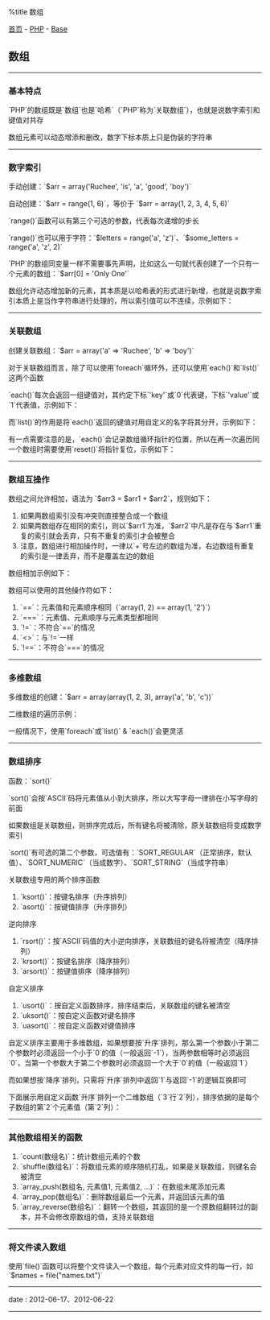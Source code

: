 %title 数组

[[../../../index|首页]] - [[../index|PHP]] - [[index|Base]]
==数组==
----
===基本特点===

`PHP`的数组既是`数组`也是`哈希`（`PHP`称为`关联数组`），也就是说数字索引和键值对共存

数组元素可以动态增添和删改，数字下标本质上只是伪装的字符串
----
===数字索引===

手动创建：`$arr = array('Ruchee', 'is', 'a', 'good', 'boy')`

自动创建：`$arr = range(1, 6)`，等价于 `$arr = array(1, 2, 3, 4, 5, 6)`

`range()`函数可以有第三个可选的参数，代表每次递增的步长

`range()`也可以用于字符：`$letters = range('a', 'z')`、`$some_letters = range('a', 'z', 2)`

`PHP`的数组同变量一样不需要事先声明，比如这么一句就代表创建了一个只有一个元素的数组：`$arr[0] = 'Only One'`

数组允许动态增加新的元素，其本质是以哈希表的形式进行新增，也就是说数字索引本质上是当作字符串进行处理的，所以索引值可以不连续，示例如下：

{{{PHP
<pre class="brush: php">
$arr = range('a', 'c');  // 现有的元素为'a'、'b'、'c'

$arr[4] = 'd';  // 在下标为4的位置新增了一个元素，注意，下标3没有设置

echo "$arr[3]\n";  //  错误，没有$arr[3]这个元素

echo "$arr[4]\n";  //  正确，下标4就是新增的元素'd'
</pre>
}}}
----
===关联数组===

创建关联数组：`$arr = array('a' => 'Ruchee', 'b' => 'boy')`

对于关联数组而言，除了可以使用`foreach`循环外，还可以使用`each()`和`list()`这两个函数

`each()`每次会返回一组键值对，其约定下标`'key'`或`0`代表键，下标`'value'`或`1`代表值，示例如下：

{{{PHP
<pre class="brush: php">
$arr = array('a' => 'Ruchee', 'b' => 'is', 'c' => 'boy');

while($elm = each($arr)){
	echo $elm['key'] . " => " . $elm['value'] . "\n";
	//  或者echo $elm[0] . " => " . $elm[1] . "\n";
}
</pre>
}}}

而`list()`的作用是将`each()`返回的键值对用自定义的名字将其分开，示例如下：

{{{PHP
<pre class="brush: php">
$arr = array('a' => 'Ruchee', 'b' => 'is', 'c' => 'boy');

while(list($a, $b) = each($arr)){
	echo $a . " => " . $b . "\n";
}
</pre>
}}}

有一点需要注意的是，`each()`会记录数组循环指针的位置，所以在再一次遍历同一个数组时需要使用`reset()`将指针复位，示例如下：

{{{PHP
<pre class="brush: php">
while(list($a, $b) = each($arr)){
	echo $a . " => " . $b . "\n";
}

reset($arr);  // 将循环指针复位

while(list($a, $b) = each($arr)){
	echo $a . " => " . $b . "\n";
}
</pre>
}}}
----
===数组互操作===

数组之间允许相加，语法为 `$arr3 = $arr1 + $arr2`，规则如下：

# 如果两数组索引没有冲突则直接整合成一个数组
# 如果两数组存在相同的索引，则以`$arr1`为准，`$arr2`中凡是存在与`$arr1`重复的索引就会丢弃，只有不重复的索引才会被整合
# 注意，数组进行相加操作时，一律以`+`号左边的数组为准，右边数组有重复的索引是一律丢弃，而不是覆盖左边的数组

数组相加示例如下：

{{{PHP
<pre class="brush: php">
$a = range(1, 3);  //  1 2 3
$b = range(4, 7);  //  4 5 6 7

$c = $a + $b;      //  1 2 3 7
</pre>
}}}

数组可以使用的其他操作符如下：

# `==`：元素值和元素顺序相同（`array(1, 2) == array(1, '2')`）
# `===`：元素值、元素顺序与元素类型都相同
# `!=`：不符合`==`的情况
# `<>`：与`!=`一样
# `!==`：不符合`===`的情况
----
===多维数组===

多维数组的创建：`$arr = array(array(1, 2, 3), array('a', 'b', 'c'))`

二维数组的遍历示例：

{{{PHP
<pre class="brush: php">
$arr = array(array(1, 2, 3), array('a', 'b', 'c'));

// 第一种方法，使用多重foreach循环
foreach($arr as $key => $value){
	echo "子数组$key：\n";
	foreach($value as $k => $v){
		echo "$k => $v\n";
	}
}

// 第二种方法，使用多重for循环
for($i = 0; $i < 2; $i++){
	echo "子数组$i：\n";
	for($j = 0; $j < 3; $j++){
		echo "$j => {$arr[$i][$j]}\n";
	}
}
</pre>
}}}

一般情况下，使用`foreach`或`list()` & `each()`会更灵活
----
===数组排序===

函数：`sort()`

`sort()`会按`ASCII`码将元素值从小到大排序，所以大写字母一律排在小写字母的前面

如果数组是关联数组，则排序完成后，所有键名将被清除，原关联数组将变成数字索引

`sort()`有可选的第二个参数，可选值有：`SORT_REGULAR`（正常排序，默认值）、`SORT_NUMERIC`（当成数字）、`SORT_STRING`（当成字符串）

关联数组专用的两个排序函数

# `ksort()`：按键名排序（升序排列）
# `asort()`：按键值排序（升序排列）

逆向排序

# `rsort()`：按`ASCII`码值的大小逆向排序，关联数组的键名将被清空（降序排列）
# `krsort()`：按键名排序（降序排列）
# `arsort()`：按键值排序（降序排列）

自定义排序

# `usort()`：按自定义函数排序，排序结束后，关联数组的键名被清空
# `uksort()`：按自定义函数对键名排序
# `uasort()`：按自定义函数对键值排序

自定义排序主要用于多维数组，如果想要按`升序`排列，那么第一个参数小于第二个参数时必须返回一个小于`0`的值（一般返回`-1`），当两参数相等时必须返回`0`，当第一个参数大于第二个参数时必须返回一个大于`0`的值（一般返回`1`）

而如果想按`降序`排列，只需将`升序`排列中返回`1`与返回`-1`的逻辑互换即可

下面展示用自定义函数`升序`排列一个二维数组（`3`行`2`列），排序依据的是每个子数组的第`2`个元素值（第`2`列）：

{{{PHP
<pre class="brush: php">
$arr = array(array('a', 3),
			 array('b', 1),
			 array('c', 2));

// 自定义排序函数
function compare($x, $y){
	if($x[1] < $y[1]){
		return -1;
	}
	else if($x[1] > $y[1]){
		return 1;
	}
	else{
		return 0;
	}
}

// 应用自定义函数排序
usort($arr, 'compare');

// 输出排序结果
foreach($arr as $key => $value){
	echo $key . "\n";
	foreach($value as $x => $y){
		echo $x . " => " . $y . "\n";
	}
}
</pre>
}}}
----
===其他数组相关的函数===

# `count(数组名)`：统计数组元素的个数
# `shuffle(数组名)`：将数组元素的顺序随机打乱，如果是关联数组，则键名会被清空
# `array_push(数组名, 元素值1, 元素值2, ...)`：在数组末尾添加元素
# `array_pop(数组名)`：删除数组最后一个元素，并返回该元素的值
# `array_reverse(数组名)`：翻转一个数组，其返回的是一个原数组翻转过的副本，并不会修改原数组的值，支持关联数组
----
===将文件读入数组===

使用`file()`函数可以将整个文件读入一个数组，每个元素对应文件的每一行，如 `$names = file("names.txt")`
----
<red>date</red> : 2012-06-17、2012-06-22
----
